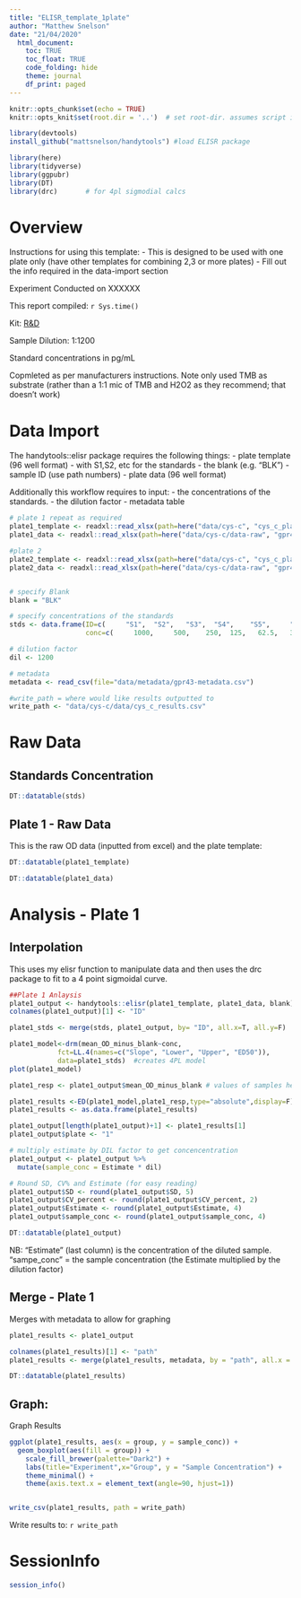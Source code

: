 ```yaml
---
title: "ELISR_template_1plate"
author: "Matthew Snelson"
date: "21/04/2020"
  html_document:
    toc: TRUE
    toc_float: TRUE
    code_folding: hide
    theme: journal
    df_print: paged
---
```


```r
knitr::opts_chunk$set(echo = TRUE)
knitr::opts_knit$set(root.dir = '..')  # set root-dir. assumes script is in a script directory.

library(devtools)
install_github("mattsnelson/handytools") #load ELISR package

library(here)
library(tidyverse)
library(ggpubr)
library(DT)
library(drc)       # for 4pl sigmodial calcs
```

# Overview

Instructions for using this template:
- This is designed to be used with one plate only (have other templates for combining 2,3 or more plates)
- Fill out the info required in the data-import section


Experiment Conducted on XXXXXX

This report compiled: `r Sys.time()`

Kit: [R&D](https://www.rndsystems.com/products/mouse-cystatin-c-duoset-elisa_dy1238)

Sample Dilution: 1:1200

Standard concentrations in pg/mL

Copmleted as per manufacturers instructions. Note only used TMB as substrate (rather than a 1:1 mic of TMB and H2O2 as they recommend; that doesn't work)


# Data Import

The handytools::elisr package requires the following things:
- plate template (96 well format)
      - with S1,S2, etc for the standards
      - the blank (e.g. "BLK")
      - sample ID (use path numbers)
- plate data (96 well format)

Additionally this workflow requires to input:
- the concentrations of the standards.
- the dilution factor
- metadata table

```r
# plate 1 repeat as required
plate1_template <- readxl::read_xlsx(path=here("data/cys-c", "cys_c_plate_template.xlsx"), range = "B2:M10")
plate1_data <- readxl::read_xlsx(path=here("data/cys-c/data-raw", "gpr43_cys-c_plate1.xlsx"), range = "B15:M23")  # range B15:M23 on clariostar output

#plate 2
plate2_template <- readxl::read_xlsx(path=here("data/cys-c", "cys_c_plate_template.xlsx"), range = "B21:M29")
plate2_data <- readxl::read_xlsx(path=here("data/cys-c/data-raw", "gpr43_cys-c_plate2.xlsx"), range = "B15:M23")  # range B15:M23 on clariostar output


# specify Blank
blank = "BLK"

# specify concentrations of the standards
stds <- data.frame(ID=c(     "S1",  "S2",   "S3",  "S4",    "S5",     "S6",    "S7"),
                   conc=c(     1000,     500,    250,  125,   62.5,   31.25,   15.6))

# dilution factor
dil <- 1200

# metadata
metadata <- read_csv(file="data/metadata/gpr43-metadata.csv")

#write_path = where would like results outputted to 
write_path <- "data/cys-c/data/cys_c_results.csv"

```

# Raw Data

## Standards Concentration
```r
DT::datatable(stds)

```


## Plate 1 - Raw Data
This is the raw OD data (inputted from excel) and the plate template:
```r
DT::datatable(plate1_template)

DT::datatable(plate1_data)

```

# Analysis - Plate 1

## Interpolation

This uses my elisr function to manipulate data and then uses the drc package to fit to a 4 point sigmoidal curve.

```r
##Plate 1 Anlaysis
plate1_output <- handytools::elisr(plate1_template, plate1_data, blank)
colnames(plate1_output)[1] <- "ID"

plate1_stds <- merge(stds, plate1_output, by= "ID", all.x=T, all.y=F) 

plate1_model<-drm(mean_OD_minus_blank~conc,
            fct=LL.4(names=c("Slope", "Lower", "Upper", "ED50")),
            data=plate1_stds)  #creates 4PL model
plot(plate1_model)

plate1_resp <- plate1_output$mean_OD_minus_blank # values of samples here.

plate1_results <-ED(plate1_model,plate1_resp,type="absolute",display=F)
plate1_results <- as.data.frame(plate1_results)

plate1_output[length(plate1_output)+1] <- plate1_results[1]
plate1_output$plate <- "1"

# multiply estimate by DIL factor to get concencentration
plate1_output <- plate1_output %>%
  mutate(sample_conc = Estimate * dil)

# Round SD, CV% and Estimate (for easy reading)
plate1_output$SD <- round(plate1_output$SD, 5)
plate1_output$CV_percent <- round(plate1_output$CV_percent, 2)
plate1_output$Estimate <- round(plate1_output$Estimate, 4)
plate1_output$sample_conc <- round(plate1_output$sample_conc, 4)

DT::datatable(plate1_output)
```
NB: "Estimate" (last column) is the concentration of the diluted sample.
    "sampe_conc" = the sample concentration (the Estimate multiplied by the dilution factor)

## Merge - Plate 1

Merges with metadata to allow for graphing

```r
plate1_results <- plate1_output

colnames(plate1_results)[1] <- "path"
plate1_results <- merge(plate1_results, metadata, by = "path", all.x = TRUE, all.y = FALSE)

DT::datatable(plate1_results)
```


## Graph:

Graph Results

```r
ggplot(plate1_results, aes(x = group, y = sample_conc)) +
  geom_boxplot(aes(fill = group)) + 
    scale_fill_brewer(palette="Dark2") + 
    labs(title="Experiment",x="Group", y = "Sample Concentration") + 
    theme_minimal() + 
    theme(axis.text.x = element_text(angle=90, hjust=1))


write_csv(plate1_results, path = write_path)
```

Write results to: `r write_path`

# SessionInfo

```r
session_info()
```
